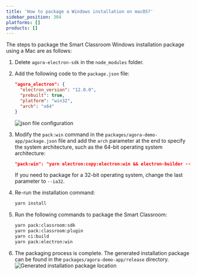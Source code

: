 ```yaml
---
title: 'How to package a Windows installation on macOS?'
sidebar_position: 304
platforms: []
products: []
---
```




The steps to package the Smart Classroom Windows installation package using a Mac are as follows:

1. Delete `agora-electron-sdk` in the `node_modules` folder.

2. Add the following code to the `package.json` file:

    ```json
    "agora_electron": {
      "electron_version": "12.0.0",
      "prebuilt": true,
      "platform": "win32",
      "arch": "x64"
    }
    ```
    ![json file configuration](../data/images/faq-electron-packaging1.png)

3. Modify the `pack:win` command in the `packages/agora-demo-app/package.json` file and add the `arch` parameter at the end to specify the system architecture, such as the 64-bit operating system architecture:

    ```json
    "pack:win": "yarn electron:copy:electron:win && electron-builder --win -p never --x64",
    ```
    If you need to package for a 32-bit operating system, change the last parameter to `--ia32`.

4. Re-run the installation command:

    ```bash
    yarn install
    ```

5. Run the following commands to package the Smart Classroom:

    ```bash
    yarn pack:classroom:sdk
    yarn pack:classroom:plugin
    yarn ci:build
    yarn pack:electron:win
    ```

6. The packaging process is complete. The generated installation package can be found in the `packages/agora-demo-app/release` directory.
    ![Generated installation package location](../data/images/faq-electron-packaging2.png)
